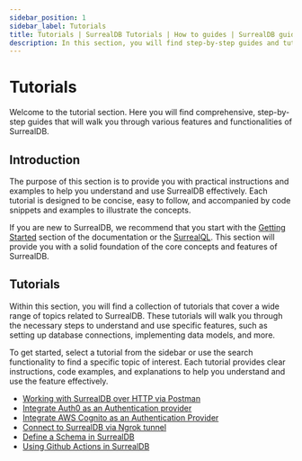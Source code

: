 ```yaml
---
sidebar_position: 1
sidebar_label: Tutorials
title: Tutorials | SurrealDB Tutorials | How to guides | SurrealDB guides | Database tutorials
description: In this section, you will find step-by-step guides and tutorials on how to perform various tasks and achieve specific goals using SurrealDB.
---
```


# Tutorials

Welcome to the tutorial section. Here you will find comprehensive, step-by-step guides that will walk you through various features and functionalities of SurrealDB.

## Introduction

The purpose of this section is to provide you with practical instructions and examples to help you understand and use SurrealDB effectively. Each tutorial is designed to be concise, easy to follow, and accompanied by code snippets and examples to illustrate the concepts.

If you are new to SurrealDB, we recommend that you start with the [Getting Started](/docs/surrealdb/2.x/introduction/start) section of the documentation or the [SurrealQL](/docs/surrealdb/2.x/surrealql). This section will provide you with a solid foundation of the core concepts and features of SurrealDB.

## Tutorials

Within this section, you will find a collection of tutorials that cover a wide range of topics related to SurrealDB. These tutorials will walk you through the necessary steps to understand and use specific features, such as setting up database connections, implementing data models, and more.

To get started, select a tutorial from the sidebar or use the search functionality to find a specific topic of interest. Each tutorial provides clear instructions, code examples, and explanations to help you understand and use the feature effectively.

- [Working with SurrealDB over HTTP via Postman](/docs/surrealdb/2.x/tutorials/working-with-surrealdb-over-http-via-postman)
- [Integrate Auth0 as an Authentication provider](/docs/surrealdb/2.x/tutorials/integrate-auth0-as-authentication-provider)
- [Integrate AWS Cognito as an Authentication Provider](/docs/surrealdb/2.x/tutorials/integrate-aws-cognito-as-authentication-provider)
- [Connect to SurrealDB via Ngrok tunnel](/docs/surrealdb/2.x/tutorials/connect-to-surrealdb-via-ngrok-tunnel)
- [Define a Schema in SurrealDB](/docs/surrealdb/2.x/tutorials/define-a-schema)
- [Using Github Actions in SurrealDB](/docs/surrealdb/tutorials/using-github-actions)
